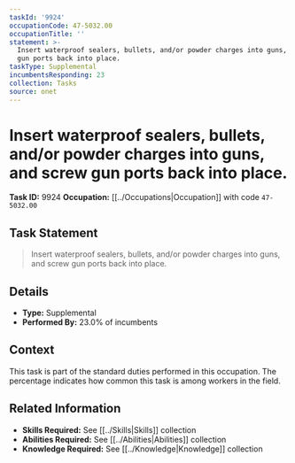 ```yaml
---
taskId: '9924'
occupationCode: 47-5032.00
occupationTitle: ''
statement: >-
  Insert waterproof sealers, bullets, and/or powder charges into guns, and screw
  gun ports back into place.
taskType: Supplemental
incumbentsResponding: 23
collection: Tasks
source: onet
---
```

# Insert waterproof sealers, bullets, and/or powder charges into guns, and screw gun ports back into place.

**Task ID:** 9924
**Occupation:** [[../Occupations|Occupation]] with code `47-5032.00`

## Task Statement

> Insert waterproof sealers, bullets, and/or powder charges into guns, and screw gun ports back into place.

## Details

- **Type:** Supplemental
- **Performed By:** 23.0% of incumbents

## Context

This task is part of the standard duties performed in this occupation. The percentage indicates how common this task is among workers in the field.

## Related Information

- **Skills Required:** See [[../Skills|Skills]] collection
- **Abilities Required:** See [[../Abilities|Abilities]] collection
- **Knowledge Required:** See [[../Knowledge|Knowledge]] collection

